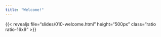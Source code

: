 ```yaml
---
title: "Welcome!"
---
```


:::{.column-page-inset-right}

{{< revealjs file="slides/010-welcome.html" height="500px" class="ratio ratio-16x9" >}}

:::
